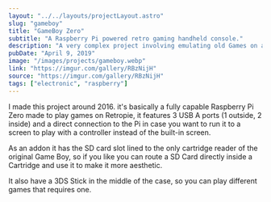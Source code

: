 ```yaml
---
layout: "../../layouts/projectLayout.astro"
slug: "gameboy"
title: "GameBoy Zero"
subtitle: "A Raspberry Pi powered retro gaming handheld console."
description: "A very complex project involving emulating old Games on a GameBoy encasing. Made with a Raspberry PI Zero and a lot of 3D printed parts as well as the original cartridge reader."
pubDate: "April 9, 2019"
image: "/images/projects/gameboy.webp"
link: "https://imgur.com/gallery/RBzNijH"
source: "https://imgur.com/gallery/RBzNijH"
tags: ["electronic", "raspberry"]
---
```


I made this project around 2016. it's basically a fully capable Raspberry Pi Zero made to play games on Retropie, it features 3 USB A ports (1 outside, 2 inside) and a direct connection to the Pi in case you want to run it to a screen to play with a controller instead of the built-in screen.

As an addon it has the SD card slot lined to the only cartridge reader of the original Game Boy, so if you like you can route a SD Card directly inside a Cartridge and use it to make it more aesthetic.

It also have a 3DS Stick in the middle of the case, so you can play different games that requires one.
